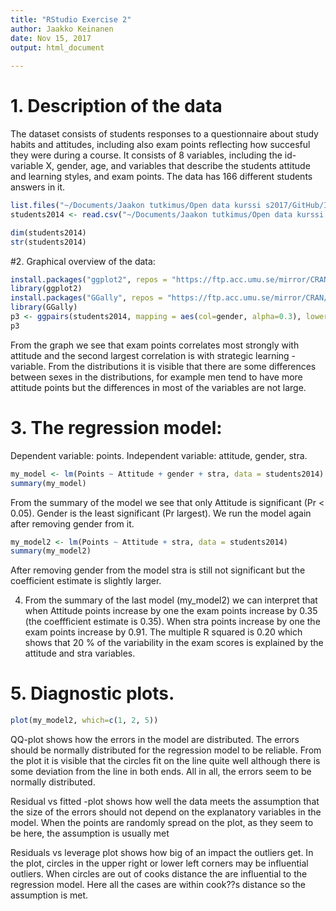 ```yaml
---
title: "RStudio Exercise 2"
author: Jaakko Keinanen
date: Nov 15, 2017
output: html_document
   
---
```


# 1. Description of the data 
The dataset consists of students responses to a questionnaire about study habits and attitudes, including also exam points reflecting how succesful they were during a course. It consists of 8 variables, including the id-variable X, gender, age, and variables that describe the students attitude and learning styles, and exam points. The data has 166 different students answers in it. 

```r
list.files("~/Documents/Jaakon tutkimus/Open data kurssi s2017/GitHub/IODS-project/data")
students2014 <- read.csv("~/Documents/Jaakon tutkimus/Open data kurssi s2017/GitHub/IODS-project/data/learning2014.csv", header =TRUE, sep = ",")

dim(students2014)
str(students2014)

```
#2. Graphical overview of the data:
```r
install.packages("ggplot2", repos = "https://ftp.acc.umu.se/mirror/CRAN/")
library(ggplot2)
install.packages("GGally", repos = "https://ftp.acc.umu.se/mirror/CRAN/")
library(GGally)
p3 <- ggpairs(students2014, mapping = aes(col=gender, alpha=0.3), lower = list(combo = wrap("facethist", bins = 20)))
p3
```
 From the graph we see that exam points correlates most strongly with attitude and the second largest correlation is with strategic learning -variable. From the distributions it is visible that there are some differences between sexes in the distributions, for example men tend to have more attitude points but the differences in most of the variables are not large.

# 3. The regression model: 
Dependent variable: points. Independent variable: attitude, gender, stra.
```r
my_model <- lm(Points ~ Attitude + gender + stra, data = students2014)
summary(my_model)
```
From the summary of the model we see that only Attitude is significant (Pr < 0.05). Gender is the least significant (Pr largest). We run the model again after removing gender from it.
```r
my_model2 <- lm(Points ~ Attitude + stra, data = students2014)
summary(my_model2) 
```
After removing gender from the model stra is still not significant but the coefficient estimate is slightly larger.

4. From the summary of the last model (my_model2) we can interpret that when Attitude points increase by one the exam points increase by 0.35 (the coeffficient estimate is 0.35). When stra points increase by one the exam points increase by 0.91.
The multiple R squared is 0.20 which shows that 20 % of the variability in the exam scores is explained by the attitude and stra variables.

# 5. Diagnostic plots.
```r
plot(my_model2, which=c(1, 2, 5))
```
QQ-plot shows how the errors in the model are distributed. The errors should be normally distributed for the regression model to be reliable. From the plot it is visible that the circles fit on the line quite well although there is some deviation from the line in both ends. All in all, the errors seem to be normally distributed.  

Residual vs fitted -plot shows how well the data meets the assumption that the size of the errors should not depend on the explanatory variables in the model. When the points are randomly spread on the plot, as they seem to be here, the assumption is usually met

Residuals vs leverage plot shows how big of an impact the outliers get. In the plot, circles in the upper right or lower left corners may be influential outliers. When circles are out of cooks distance the are influential to the regression model. Here all the cases are within cook??s distance so the assumption is met.



